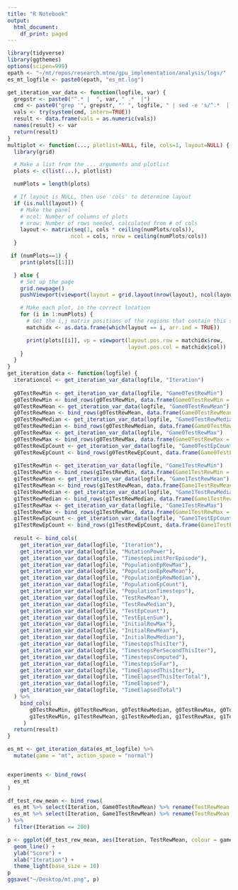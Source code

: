 ```yaml
---
title: "R Notebook"
output:
  html_document:
    df_print: paged
---
```


```r
library(tidyverse)
library(ggthemes)
options(scipen=999)
epath <- "~/mt/repos/research.mtne/gpu_implementation/analysis/logs/"
es_mt_logfile <- paste0(epath, "es_mt.log")

get_iteration_var_data <- function(logfile, var) {
  grepstr <- paste0("^.* |  ", var, " .*  |")
  cmd <- paste0("grep '", grepstr, "' ", logfile, " | sed -e 's/^.*  |  //;s/ .*$//'")
  vals <- try(system(cmd, intern=TRUE))
  result <- data.frame(vals = as.numeric(vals))
  names(result) <- var
  return(result)
}
multiplot <- function(..., plotlist=NULL, file, cols=1, layout=NULL) {
  library(grid)

  # Make a list from the ... arguments and plotlist
  plots <- c(list(...), plotlist)

  numPlots = length(plots)

  # If layout is NULL, then use 'cols' to determine layout
  if (is.null(layout)) {
    # Make the panel
    # ncol: Number of columns of plots
    # nrow: Number of rows needed, calculated from # of cols
    layout <- matrix(seq(1, cols * ceiling(numPlots/cols)),
                    ncol = cols, nrow = ceiling(numPlots/cols))
  }

 if (numPlots==1) {
    print(plots[[1]])

  } else {
    # Set up the page
    grid.newpage()
    pushViewport(viewport(layout = grid.layout(nrow(layout), ncol(layout))))

    # Make each plot, in the correct location
    for (i in 1:numPlots) {
      # Get the i,j matrix positions of the regions that contain this subplot
      matchidx <- as.data.frame(which(layout == i, arr.ind = TRUE))

      print(plots[[i]], vp = viewport(layout.pos.row = matchidx$row,
                                      layout.pos.col = matchidx$col))
    }
  }
}
get_iteration_data <- function(logfile) {
  iterationcol <- get_iteration_var_data(logfile, "Iteration")
  
  g0TestRewMin <- get_iteration_var_data(logfile, "Game0TestRewMin")
  g0TestRewMin <- bind_rows(g0TestRewMin, data.frame(Game0TestRewMin = rep(NA, nrow(iterationcol) - nrow(g0TestRewMin))))
  g0TestRewMean <- get_iteration_var_data(logfile, "Game0TestRewMean")
  g0TestRewMean <- bind_rows(g0TestRewMean, data.frame(Game0TestRewMean = rep(NA, nrow(iterationcol) - nrow(g0TestRewMean))))
  g0TestRewMedian <- get_iteration_var_data(logfile, "Game0TestRewMedian")
  g0TestRewMedian <- bind_rows(g0TestRewMedian, data.frame(Game0TestRewMedian = rep(NA, nrow(iterationcol) - nrow(g0TestRewMedian))))
  g0TestRewMax <- get_iteration_var_data(logfile, "Game0TestRewMax")
  g0TestRewMax <- bind_rows(g0TestRewMax, data.frame(Game0TestRewMax = rep(NA, nrow(iterationcol) - nrow(g0TestRewMax))))
  g0TestRewEpCount <- get_iteration_var_data(logfile, "Game0TestEpCount")
  g0TestRewEpCount <- bind_rows(g0TestRewEpCount, data.frame(Game0TestEpCount = rep(NA, nrow(iterationcol) - nrow(g0TestRewEpCount))))
  
  g1TestRewMin <- get_iteration_var_data(logfile, "Game1TestRewMin")
  g1TestRewMin <- bind_rows(g1TestRewMin, data.frame(Game1TestRewMin = rep(NA, nrow(iterationcol) - nrow(g1TestRewMin))))
  g1TestRewMean <- get_iteration_var_data(logfile, "Game1TestRewMean")
  g1TestRewMean <- bind_rows(g1TestRewMean, data.frame(Game1TestRewMean = rep(NA, nrow(iterationcol) - nrow(g1TestRewMean))))
  g1TestRewMedian <- get_iteration_var_data(logfile, "Game1TestRewMedian")
  g1TestRewMedian <- bind_rows(g1TestRewMedian, data.frame(Game1TestRewMedian = rep(NA, nrow(iterationcol) - nrow(g1TestRewMedian))))
  g1TestRewMax <- get_iteration_var_data(logfile, "Game1TestRewMax")
  g1TestRewMax <- bind_rows(g1TestRewMax, data.frame(Game1TestRewMax = rep(NA, nrow(iterationcol) - nrow(g1TestRewMax))))
  g1TestRewEpCount <- get_iteration_var_data(logfile, "Game1TestEpCount")
  g1TestRewEpCount <- bind_rows(g1TestRewEpCount, data.frame(Game1TestEpCount = rep(NA, nrow(iterationcol) - nrow(g1TestRewEpCount))))
  
  result <- bind_cols(
    get_iteration_var_data(logfile, "Iteration"),
    get_iteration_var_data(logfile, "MutationPower"),
    get_iteration_var_data(logfile, "TimestepLimitPerEpisode"),
    get_iteration_var_data(logfile, "PopulationEpRewMax"),
    get_iteration_var_data(logfile, "PopulationEpRewMean"),
    get_iteration_var_data(logfile, "PopulationEpRewMedian"),
    get_iteration_var_data(logfile, "PopulationEpCount"),
    get_iteration_var_data(logfile, "PopulationTimesteps"),
    get_iteration_var_data(logfile, "TestRewMean"),
    get_iteration_var_data(logfile, "TestRewMedian"),
    get_iteration_var_data(logfile, "TestEpCount"),
    get_iteration_var_data(logfile, "TestEpLenSum"),
    get_iteration_var_data(logfile, "InitialRewMax"),
    get_iteration_var_data(logfile, "InitialRewMean"),
    get_iteration_var_data(logfile, "InitialRewMedian"),
    get_iteration_var_data(logfile, "TimestepsThisIter"),
    get_iteration_var_data(logfile, "TimestepsPerSecondThisIter"),
    get_iteration_var_data(logfile, "TimestepsComputed"),
    get_iteration_var_data(logfile, "TimestepsSoFar"),
    get_iteration_var_data(logfile, "TimeElapsedThisIter"),
    get_iteration_var_data(logfile, "TimeElapsedThisIterTotal"),
    get_iteration_var_data(logfile, "TimeElapsed"),
    get_iteration_var_data(logfile, "TimeElapsedTotal")
  ) %>% 
    bind_cols(
       g0TestRewMin, g0TestRewMean, g0TestRewMedian, g0TestRewMax, g0TestRewEpCount,
       g1TestRewMin, g1TestRewMean, g1TestRewMedian, g1TestRewMax, g1TestRewEpCount
     )
  return(result)
}

es_mt <- get_iteration_data(es_mt_logfile) %>% 
  mutate(game = "mt", action_space = "normal")


experiments <- bind_rows(
  es_mt
)
```

```r
df_test_rew_mean <- bind_rows(
  es_mt %>% select(Iteration, Game0TestRewMean) %>% rename(TestRewMean = Game0TestRewMean) %>% mutate(game = "Zaxxon"),
  es_mt %>% select(Iteration, Game1TestRewMean) %>% rename(TestRewMean = Game1TestRewMean) %>% mutate(game = "Riverraid")
) %>%
  filter(Iteration <= 200)

p <- ggplot(df_test_rew_mean, aes(Iteration, TestRewMean, colour = game)) +
  geom_line() +
  ylab("Score") +
  xlab("Iteration") +
  theme_light(base_size = 10)
p
ggsave("~/Desktop/mt.png", p)
```

